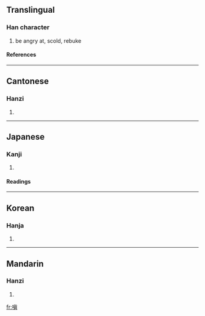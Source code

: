 ==Translingual==
===Han character===
{{Han char|rn=30|rad=口|as=10|sn=13|four=6108<sub>1</sub>|canj=口十月金 (RJBC)}}
# be angry at, scold, rebuke
====References====
{{Han ref|kx=0202.300|dkj=04074|dj=0425.110|hdz=10665.090|uh=55D4|ud=21972|bh=DCD2|bd=56530}}
----
==Cantonese==
===Hanzi===
{{yue-hanzi|jyut=|y=chan1}}
# {{defn|Cantonese}}
----
==Japanese==
===Kanji===
{{ja-kanji|grade=|rs=口10}}
# {{defn|Japanese}} 
====Readings====
{{ja-readings|on=[[しん]] (shin)|kun=[[いかる]] (ikaru)}}
----
==Korean==
===Hanja===
{{ko-hanja|hangeul=진|rv=jin|mr=chin}}
# {{defn|Korean}}
----
==Mandarin==
===Hanzi===
{{cmn-hanzi|pin=[[tián]] ([[tian2]])|wg=t'ien<sup>2</sup>}}
# {{defn|Mandarin}}

[[fr:嗔]]
